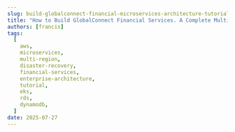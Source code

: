 ```yaml
---
slug: build-globalconnect-financial-microservices-architecture-tutorial
title: "How to Build GlobalConnect Financial Services. A Complete Multi-Region Microservices Architecture Tutorial"
authors: [francis]
tags:
  [
    aws,
    microservices,
    multi-region,
    disaster-recovery,
    financial-services,
    enterprise-architecture,
    tutorial,
    eks,
    rds,
    dynamodb,
  ]
date: 2025-07-27
---
```



<GiscusComments />
<Newsletter
  title="🚀 Enjoyed this post?"
  description="Join our community and get weekly updates!"
  buttonText="Join Now"
  theme="secondary"
/>
